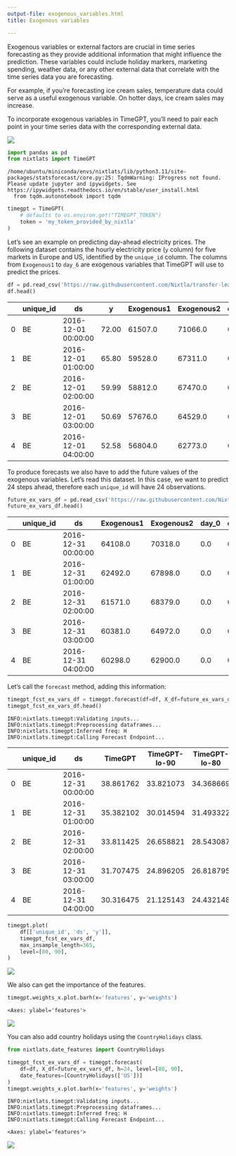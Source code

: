 ```yaml
---
output-file: exogenous_variables.html
title: Exogenous variables

---
```


Exogenous variables or external factors are crucial in time series
forecasting as they provide additional information that might influence
the prediction. These variables could include holiday markers, marketing
spending, weather data, or any other external data that correlate with
the time series data you are forecasting.

For example, if you’re forecasting ice cream sales, temperature data
could serve as a useful exogenous variable. On hotter days, ice cream
sales may increase.

To incorporate exogenous variables in TimeGPT, you’ll need to pair each
point in your time series data with the corresponding external data.

[![](https://colab.research.google.com/assets/colab-badge.svg)](https://colab.research.google.com/github/Nixtla/nixtla/blob/main/nbs/docs/tutorials/1_exogenous_variables.ipynb)

```python
import pandas as pd
from nixtlats import TimeGPT
```

``` text
/home/ubuntu/miniconda/envs/nixtlats/lib/python3.11/site-packages/statsforecast/core.py:25: TqdmWarning: IProgress not found. Please update jupyter and ipywidgets. See https://ipywidgets.readthedocs.io/en/stable/user_install.html
  from tqdm.autonotebook import tqdm
```

```python
timegpt = TimeGPT(
    # defaults to os.environ.get("TIMEGPT_TOKEN")
    token = 'my_token_provided_by_nixtla'
)
```

Let’s see an example on predicting day-ahead electricity prices. The
following dataset contains the hourly electricity price (`y` column) for
five markets in Europe and US, identified by the `unique_id` column. The
columns from `Exogenous1` to `day_6` are exogenous variables that
TimeGPT will use to predict the prices.

```python
df = pd.read_csv('https://raw.githubusercontent.com/Nixtla/transfer-learning-time-series/main/datasets/electricity-short-with-ex-vars.csv')
df.head()
```

|     | unique_id | ds                  | y     | Exogenous1 | Exogenous2 | day_0 | day_1 | day_2 | day_3 | day_4 | day_5 | day_6 |
|-----|-----------|---------------------|-------|------------|------------|-------|-------|-------|-------|-------|-------|-------|
| 0   | BE        | 2016-12-01 00:00:00 | 72.00 | 61507.0    | 71066.0    | 0.0   | 0.0   | 0.0   | 1.0   | 0.0   | 0.0   | 0.0   |
| 1   | BE        | 2016-12-01 01:00:00 | 65.80 | 59528.0    | 67311.0    | 0.0   | 0.0   | 0.0   | 1.0   | 0.0   | 0.0   | 0.0   |
| 2   | BE        | 2016-12-01 02:00:00 | 59.99 | 58812.0    | 67470.0    | 0.0   | 0.0   | 0.0   | 1.0   | 0.0   | 0.0   | 0.0   |
| 3   | BE        | 2016-12-01 03:00:00 | 50.69 | 57676.0    | 64529.0    | 0.0   | 0.0   | 0.0   | 1.0   | 0.0   | 0.0   | 0.0   |
| 4   | BE        | 2016-12-01 04:00:00 | 52.58 | 56804.0    | 62773.0    | 0.0   | 0.0   | 0.0   | 1.0   | 0.0   | 0.0   | 0.0   |

To produce forecasts we also have to add the future values of the
exogenous variables. Let’s read this dataset. In this case, we want to
predict 24 steps ahead, therefore each `unique_id` will have 24
observations.

```python
future_ex_vars_df = pd.read_csv('https://raw.githubusercontent.com/Nixtla/transfer-learning-time-series/main/datasets/electricity-short-future-ex-vars.csv')
future_ex_vars_df.head()
```

|     | unique_id | ds                  | Exogenous1 | Exogenous2 | day_0 | day_1 | day_2 | day_3 | day_4 | day_5 | day_6 |
|-----|-----------|---------------------|------------|------------|-------|-------|-------|-------|-------|-------|-------|
| 0   | BE        | 2016-12-31 00:00:00 | 64108.0    | 70318.0    | 0.0   | 0.0   | 0.0   | 0.0   | 0.0   | 1.0   | 0.0   |
| 1   | BE        | 2016-12-31 01:00:00 | 62492.0    | 67898.0    | 0.0   | 0.0   | 0.0   | 0.0   | 0.0   | 1.0   | 0.0   |
| 2   | BE        | 2016-12-31 02:00:00 | 61571.0    | 68379.0    | 0.0   | 0.0   | 0.0   | 0.0   | 0.0   | 1.0   | 0.0   |
| 3   | BE        | 2016-12-31 03:00:00 | 60381.0    | 64972.0    | 0.0   | 0.0   | 0.0   | 0.0   | 0.0   | 1.0   | 0.0   |
| 4   | BE        | 2016-12-31 04:00:00 | 60298.0    | 62900.0    | 0.0   | 0.0   | 0.0   | 0.0   | 0.0   | 1.0   | 0.0   |

Let’s call the `forecast` method, adding this information:

```python
timegpt_fcst_ex_vars_df = timegpt.forecast(df=df, X_df=future_ex_vars_df, h=24, level=[80, 90])
timegpt_fcst_ex_vars_df.head()
```

``` text
INFO:nixtlats.timegpt:Validating inputs...
INFO:nixtlats.timegpt:Preprocessing dataframes...
INFO:nixtlats.timegpt:Inferred freq: H
INFO:nixtlats.timegpt:Calling Forecast Endpoint...
```

|     | unique_id | ds                  | TimeGPT   | TimeGPT-lo-90 | TimeGPT-lo-80 | TimeGPT-hi-80 | TimeGPT-hi-90 |
|-----|-----------|---------------------|-----------|---------------|---------------|---------------|---------------|
| 0   | BE        | 2016-12-31 00:00:00 | 38.861762 | 33.821073     | 34.368669     | 43.354854     | 43.902450     |
| 1   | BE        | 2016-12-31 01:00:00 | 35.382102 | 30.014594     | 31.493322     | 39.270882     | 40.749610     |
| 2   | BE        | 2016-12-31 02:00:00 | 33.811425 | 26.658821     | 28.543087     | 39.079764     | 40.964029     |
| 3   | BE        | 2016-12-31 03:00:00 | 31.707475 | 24.896205     | 26.818795     | 36.596155     | 38.518745     |
| 4   | BE        | 2016-12-31 04:00:00 | 30.316475 | 21.125143     | 24.432148     | 36.200801     | 39.507807     |

```python
timegpt.plot(
    df[['unique_id', 'ds', 'y']], 
    timegpt_fcst_ex_vars_df, 
    max_insample_length=365, 
    level=[80, 90], 
)
```

![](/nixtla/docs/tutorials/1_exogenous_variables_files/figure-markdown_strict/cell-8-output-1.png)

We also can get the importance of the features.

```python
timegpt.weights_x.plot.barh(x='features', y='weights')
```

``` text
<Axes: ylabel='features'>
```

![](/nixtla/docs/tutorials/1_exogenous_variables_files/figure-markdown_strict/cell-9-output-2.png)

You can also add country holidays using the `CountryHolidays` class.

```python
from nixtlats.date_features import CountryHolidays
```


```python
timegpt_fcst_ex_vars_df = timegpt.forecast(
    df=df, X_df=future_ex_vars_df, h=24, level=[80, 90], 
    date_features=[CountryHolidays(['US'])]
)
timegpt.weights_x.plot.barh(x='features', y='weights')
```

``` text
INFO:nixtlats.timegpt:Validating inputs...
INFO:nixtlats.timegpt:Preprocessing dataframes...
INFO:nixtlats.timegpt:Inferred freq: H
INFO:nixtlats.timegpt:Calling Forecast Endpoint...
```

``` text
<Axes: ylabel='features'>
```

![](/nixtla/docs/tutorials/1_exogenous_variables_files/figure-markdown_strict/cell-11-output-3.png)

